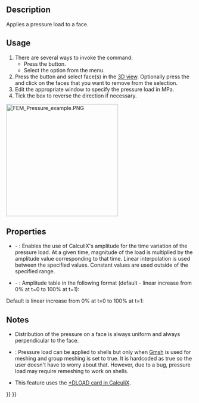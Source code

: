 <languages/>
<translate>

<!--T:9-->
{{Docnav
|[[FEM_ConstraintForce|Constraint force]]
|[[FEM_ConstraintCentrif|Constraint centrif]]
|[[FEM_Workbench|FEM]]
|IconL=FEM_ConstraintForce.svg
|IconR=FEM_ConstraintCentrif.svg
|IconC=Workbench_FEM.svg
}}

<!--T:1-->
{{GuiCommandContainer|
{{GuiCommand
|Name=FEM ConstraintPressure
|MenuLocation=Model → Mechanical Boundary Conditions and Loads → Pressure Load
|Workbenches=[[FEM_Workbench|FEM]]
|SeeAlso=[[FEM_ConstraintForce|FEM Constraint force]]
}}
{{GuiCommandFemInfo
|Solvers=CalculiX, Elmer
}}
}}

==Description== <!--T:2-->

<!--T:6-->
Applies a pressure load to a face.

==Usage== <!--T:3-->

<!--T:7-->
# There are several ways to invoke the command:
#* Press the {{Button|[[Image:FEM_ConstraintPressure.svg|16px]] [[FEM_ConstraintPressure|Pressure Load]]}} button.
#* Select the {{MenuCommand|Model → Mechanical Boundary Conditions and Loads → [[Image:FEM_ConstraintPressure.svg|16px]] Pressure Load}} option from the menu.
# Press the {{Button|Add}} button and select face(s) in the [[3D_view|3D view]]. Optionally press the {{Button|Remove}} and click on the faces that you want to remove from the selection.
# Edit the appropriate window to specify the pressure load in MPa.
# Tick the box to reverse the direction if necessary.

</translate>
[[Image:FEM_Pressure_example.PNG|300px]]
<translate>
<!--T:14-->
{{Caption|Pressure load applied to a cylinder}}

==Properties==

* {{PropertyData|Enable Amplitude}} - {{Version|1.1}}: Enables the use of CalculiX's amplitude for the time variation of the pressure load. At a given time, magnitude of the load is multiplied by the amplitude value corresponding to that time. Linear interpolation is used between the specified values. Constant values are used outside of the specified range.
* {{PropertyData|Amplitude Values}} - {{Version|1.1}}: Amplitude table in the following format (default - linear increase from 0% at t=0 to 100% at t=1):

</translate>
: {{Code|code=
time_1, amplitude_value_1
...
}}
<translate>

Default is linear increase from 0% at t=0 to 100% at t=1:

</translate>
: {{Code|code=
0, 0
1, 1
}}
<translate>

==Notes== <!--T:5-->

<!--T:8-->
* Distribution of the pressure on a face is always uniform and always perpendicular to the face.

<!--T:13-->
* {{VersionMinus|0.21}}: Pressure load can be applied to shells but only when [[FEM_MeshGmshFromShape|Gmsh]] is used for meshing and group meshing is set to true. It is hardcoded as true so the user doesn't have to worry about that. However, due to a bug, pressure load may require remeshing to work on shells.
* This feature uses the [https://web.mit.edu/calculix_v2.7/CalculiX/ccx_2.7/doc/ccx/node190.html *DLOAD card in CalculiX].


<!--T:10-->
{{Docnav
|[[FEM_ConstraintForce|Constraint force]]
|[[FEM_ConstraintCentrif|Constraint centrif]]
|[[FEM_Workbench|FEM]]
|IconL=FEM_ConstraintForce.svg
|IconR=FEM_ConstraintCentrif.svg
|IconC=Workbench_FEM.svg
}}

</translate>
{{FEM Tools navi{{#translation:}}}}
{{Userdocnavi{{#translation:}}}}